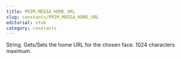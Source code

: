 ```yaml
---
title: PRIM_MEDIA_HOME_URL
slug: constants/PRIM_MEDIA_HOME_URL
editorial: stub
category: constants
---
```


<LSLConstant
	name="PRIM_MEDIA_HOME_URL"
	type="integer"
	value="3"
/>

String. Gets/Sets the home URL for the chosen face. 1024 characters maximum.

